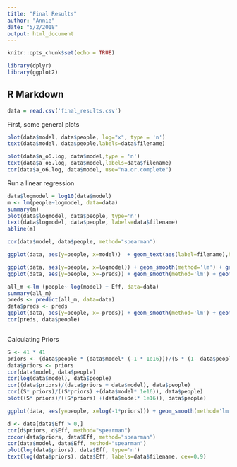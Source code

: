 ```yaml
---
title: "Final Results"
author: "Annie"
date: "5/2/2018"
output: html_document
---
```


```r
knitr::opts_chunk$set(echo = TRUE)
```

```r
library(dplyr)
library(ggplot2)
```


## R Markdown

```r
data = read.csv('final_results.csv')
```


First, some general plots

```r
plot(data$model, data$people, log="x", type = 'n')
text(data$model, data$people,labels=data$filename)

plot(data$a_o6.log, data$model,type = 'n')
text(data$a_o6.log, data$model,labels=data$filename)
cor(data$a_o6.log, data$model, use="na.or.complete")
```
Run a linear regression 

```r
data$logmodel = log10(data$model)
m <- lm(people~logmodel, data=data)
summary(m)
plot(data$logmodel, data$people, type='n')
text(data$logmodel, data$people, labels=data$filename)
abline(m)

cor(data$model, data$people, method="spearman")

ggplot(data, aes(y=people, x=model))  + geom_text(aes(label=filename),hjust=0, vjust=0)

ggplot(data, aes(y=people, x=logmodel)) + geom_smooth(method='lm') + geom_text(aes(label=filename),hjust=0, vjust=0)
ggplot(data, aes(y=people, x=-preds)) + geom_smooth(method='lm') + geom_text(aes(label=filename),hjust=0, vjust=0)
```
```r
all_m <-lm (people~ log(model) + Eff, data=data)
summary(all_m)
preds <- predict(all_m, data=data)
data$preds <- preds
ggplot(data, aes(y=people, x=-preds)) + geom_smooth(method='lm') + geom_text(aes(label=filename),hjust=0, vjust=0)
cor(preds, data$people)
```


```r

```




Calculating Priors
```r
S <- 41 * 41
priors <- (data$people * (data$model* (-1 * 1e16)))/(S * (1- data$people))
data$priors <- priors
cor(data$model, data$people)
cor(log(data$model), data$people)
cor((data$priors)/(data$priors + data$model), data$people)
cor((S* priors)/((S*priors) +(data$model* 1e16)), data$people)
plot((S* priors)/((S*priors) +(data$model* 1e16)), data$people)

ggplot(data, aes(y=people, x=log(-1*priors))) + geom_smooth(method='lm') + geom_text(aes(label=filename),hjust=0, vjust=0)

d <- data[data$Eff > 0,]
cor(d$priors, d$Eff, method="spearman")
cocor(data$priors, data$Eff, method="spearman")
cor(data$model, data$Eff, method="spearman")
plot(log(data$priors), data$Eff, type='n')
text(log(data$priors), data$Eff, labels=data$filename, cex=0.9)
```

